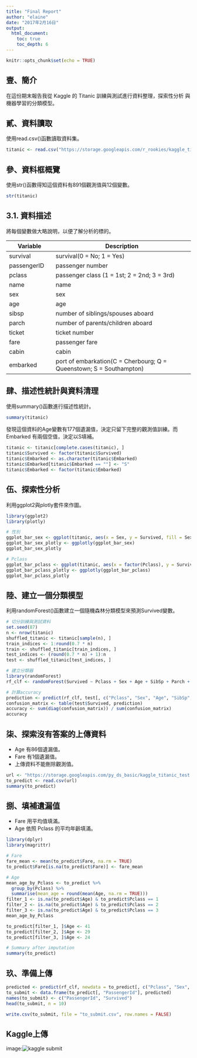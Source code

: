 ```yaml
---
title: "Final Report"
author: "elaine"
date: "2017年2月16日"
output: 
  html_document:
    toc: true
    toc_depth: 6
---
```


```r
knitr::opts_chunk$set(echo = TRUE)
```

## 壹、簡介

在這份期末報告我從 Kaggle 的 Titanic 訓練與測試進行資料整理，探索性分析
與機器學習的分類模型。

## 貳、資料讀取

使用read.csv()函數讀取資料集。

```r
titanic <- read.csv("https://storage.googleapis.com/r_rookies/kaggle_titanic_train.csv")

```

## 參、資料框概覽

使用str()函數得知這個資料有891個觀測值與12個變數。

```r
str(titanic)
```

## 3.1. 資料描述

將每個變數做大略說明，以便了解分析的標的。

Variable | Description
---------|--------------------------
survival | survival(0 = No; 1 = Yes)
passengerID | passenger number
pclass   | passenger class (1 = 1st; 2 = 2nd; 3 = 3rd)
name     | name
sex      | sex 
age      | age
sibsp    | number of siblings/spouses aboard 
parch    | number of parents/children aboard 
ticket   | ticket number 
fare     | passenger fare 
cabin    | cabin 
embarked | port of embarkation(C = Cherbourg; Q = Queenstown; S = Southampton) 

## 肆、描述性統計與資料清理

使用summary()函數進行描述性統計。

```r
summary(titanic)
```

發現這個資料的Age變數有177個遺漏值，決定只留下完整的觀測值訓練。而Embarked 有兩個空值，決定以S填補。

```r
titanic <- titanic[complete.cases(titanic), ]
titanic$Survived <- factor(titanic$Survived)
titanic$Embarked <- as.character(titanic$Embarked)
titanic$Embarked[titanic$Embarked == ""] <- "S"
titanic$Embarked <- factor(titanic$Embarked)
```

## 伍、探索性分析

利用ggplot2與plotly套件來作圖。

```r
library(ggplot2)
library(plotly)
```

```r
# 性別
ggplot_bar_sex <- ggplot(titanic, aes(x = Sex, y = Survived, fill = Sex)) + geom_bar(stat = "identity")
ggplot_bar_sex_plotly <- ggplotly(ggplot_bar_sex)
ggplot_bar_sex_plotly
```

```r
# Pclass
ggplot_bar_pclass <- ggplot(titanic, aes(x = factor(Pclass), y = Survived, fill = factor(Pclass))) + geom_bar(stat = "identity", width = .7)
ggplot_bar_pclass_plotly <- ggplotly(ggplot_bar_pclass)
ggplot_bar_pclass_plotly
```

## 陸、建立一個分類模型

利用randomForest()函數建立一個隨機森林分類模型來預測Survived變數。

```r
# 切分訓練與測試資料
set.seed(87)
n <- nrow(titanic)
shuffled_titanic <- titanic[sample(n), ]
train_indices <- 1:round(0.7 * n)
train <- shuffled_titanic[train_indices, ]
test_indices <- (round(0.7 * n) + 1):n
test <- shuffled_titanic[test_indices, ]

# 建立分類器
library(randomForest)
rf_clf <- randomForest(Survived ~ Pclass + Sex + Age + SibSp + Parch + Fare + Embarked, data = train, ntree = 100)

# 計算accuracy
prediction <- predict(rf_clf, test[, c("Pclass", "Sex", "Age", "SibSp", "Parch", "Fare", "Embarked")])
confusion_matrix <- table(test$Survived, prediction)
accuracy <- sum(diag(confusion_matrix)) / sum(confusion_matrix)
accuracy
```

## 柒、探索沒有答案的上傳資料

* Age 有86個遺漏值。
* Fare 有1個遺漏值。
* 上傳資料不能刪除觀測值。
  
```r
url <- "https://storage.googleapis.com/py_ds_basic/kaggle_titanic_test.csv"
to_predict <- read.csv(url)
summary(to_predict)
```

## 捌、填補遺漏值

* Fare 用平均值填滿。
* Age 依照 Pclass 的平均年齡填滿。

```r
library(dplyr)
library(magrittr)

# Fare
fare_mean <- mean(to_predict$Fare, na.rm = TRUE)
to_predict$Fare[is.na(to_predict$Fare)] <- fare_mean

# Age
mean_age_by_Pclass <- to_predict %>%
  group_by(Pclass) %>%
  summarise(mean_age = round(mean(Age, na.rm = TRUE)))
filter_1 <- is.na(to_predict$Age) & to_predict$Pclass == 1
filter_2 <- is.na(to_predict$Age) & to_predict$Pclass == 2
filter_3 <- is.na(to_predict$Age) & to_predict$Pclass == 3
mean_age_by_Pclass
```

```r
to_predict[filter_1, ]$Age <- 41
to_predict[filter_2, ]$Age <- 29
to_predict[filter_3, ]$Age <- 24

# Summary after imputation
summary(to_predict)
```

## 玖、準備上傳

```r
predicted <- predict(rf_clf, newdata = to_predict[, c("Pclass", "Sex", "Age", "SibSp", "Parch", "Fare", "Embarked")])
to_submit <- data.frame(to_predict[, "PassengerId"], predicted)
names(to_submit) <- c("PassengerId", "Survived")
head(to_submit, n = 10)
```

```r
write.csv(to_submit, file = "to_submit.csv", row.names = FALSE)
```

## Kaggle上傳

image:![kaggle submit](c:\\users\\elaine\\desktop\\kagglesubmit.jpg)



